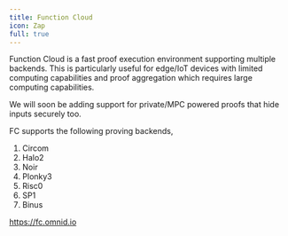 ```yaml
---
title: Function Cloud
icon: Zap
full: true
---
```


Function Cloud is a fast proof execution environment supporting multiple backends. This is particularly useful for edge/IoT devices with limited computing capabilities and proof aggregation which requires large computing capabilities.

<Callout type="info">
We will soon be adding support for private/MPC powered proofs that hide inputs securely too.
</Callout>

FC supports the following proving backends,
1. Circom
2. Halo2
3. Noir
4. Plonky3
5. Risc0
6. SP1
7. Binus

https://fc.omnid.io

